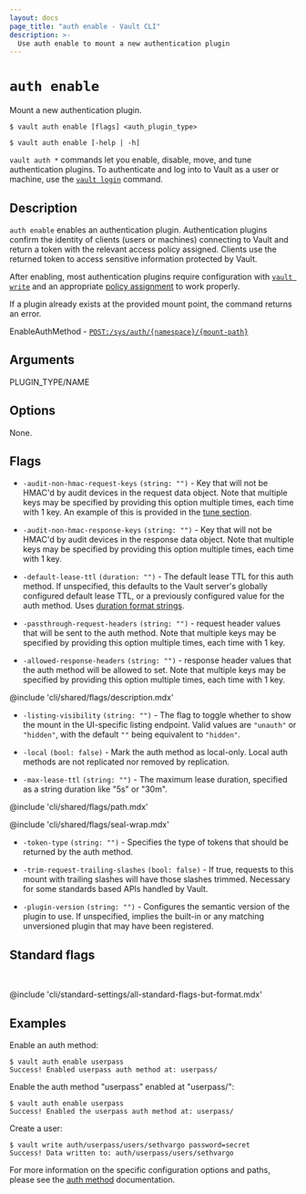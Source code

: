 ```yaml
---
layout: docs
page_title: "auth enable - Vault CLI"
description: >-
  Use auth enable to mount a new authentication plugin
---
```


# `auth enable`

Mount a new authentication plugin.

<CodeBlockConfig hideClipboard>

```shell-session
$ vault auth enable [flags] <auth_plugin_type>

$ vault auth enable [-help | -h]
```

</CodeBlockConfig>

<Note>

  `vault auth *` commands let you enable, disable, move, and tune authentication
  plugins. To authenticate and log into to Vault as a user or machine, use the
  [`vault login`](/vault/docs/commands/login) command.

</Note>



## Description

`auth enable` enables an authentication plugin. Authentication plugins confirm
the identity of clients (users or machines) connecting to Vault and return a
token with the relevant access policy assigned. Clients use the returned token
to access sensitive information protected by Vault.

After enabling, most authentication plugins require configuration with
[`vault write`](/vault/docs/commands/write) and an appropriate 
[policy assignment](/vault/docs/concepts/policies) to work properly.

If a plugin already exists at the provided mount point, the command returns an
error.

<Tip title="Related API endpoints">

  EnableAuthMethod - [`POST:/sys/auth/{namespace}/{mount-path}`](/vault/api-docs/system/auth#enable-auth-method)

</Tip>



## Arguments

PLUGIN_TYPE/NAME



## Options

None.



## Flags

- `-audit-non-hmac-request-keys` `(string: "")` - Key that will not be HMAC'd
  by audit devices in the request data object. Note that multiple keys may be
  specified by providing this option multiple times, each time with 1 key.
  An example of this is provided in the [tune section](/vault/docs/commands/auth/tune).

- `-audit-non-hmac-response-keys` `(string: "")` - Key that will not be HMAC'd
  by audit devices in the response data object. Note that multiple keys may be
  specified by providing this option multiple times, each time with 1 key.

- `-default-lease-ttl` `(duration: "")` - The default lease TTL for this auth
  method. If unspecified, this defaults to the Vault server's globally
  configured default lease TTL, or a previously configured value for the auth
  method. Uses [duration format strings](/vault/docs/concepts/duration-format).

- `-passthrough-request-headers` `(string: "")` - request header values that will
  be sent to the auth method. Note that multiple keys may be
  specified by providing this option multiple times, each time with 1 key.

- `-allowed-response-headers` `(string: "")` - response header values that the auth
  method will be allowed to set. Note that multiple keys may be
  specified by providing this option multiple times, each time with 1 key.

@include 'cli/shared/flags/description.mdx'

- `-listing-visibility` `(string: "")` - The flag to toggle whether to show the
  mount in the UI-specific listing endpoint. Valid values are `"unauth"` or `"hidden"`,
  with the default `""` being equivalent to `"hidden"`.


- `-local` `(bool: false)` - Mark the auth method as local-only. Local auth
  methods are not replicated nor removed by replication.

- `-max-lease-ttl` `(string: "")` - The maximum lease duration, specified as
  a string duration like "5s" or "30m".

@include 'cli/shared/flags/path.mdx'

@include 'cli/shared/flags/seal-wrap.mdx'

- `-token-type` `(string: "")` - Specifies the type of tokens that should be
  returned by the auth method.

- `-trim-request-trailing-slashes` `(bool: false)` - If true, requests to
  this mount with trailing slashes will have those slashes trimmed.
  Necessary for some standards based APIs handled by Vault.

- `-plugin-version` `(string: "")` - Configures the semantic version of the plugin
  to use. If unspecified, implies the built-in or any matching unversioned plugin
  that may have been registered.



## Standard flags

<br />

@include 'cli/standard-settings/all-standard-flags-but-format.mdx'



## Examples

Enable an auth method:

```shell-session
$ vault auth enable userpass
Success! Enabled userpass auth method at: userpass/
```

Enable the auth method "userpass" enabled at "userpass/":

```shell-session
$ vault auth enable userpass
Success! Enabled the userpass auth method at: userpass/
```

Create a user:

```shell-session
$ vault write auth/userpass/users/sethvargo password=secret
Success! Data written to: auth/userpass/users/sethvargo
```

For more information on the specific configuration options and paths, please see
the [auth method](/vault/docs/auth) documentation.

